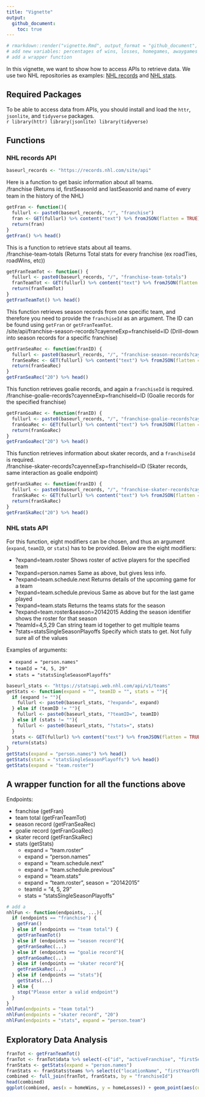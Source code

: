 ```yaml
---
title: "Vignette"
output: 
  github_document: 
    toc: true
---
```


```r
# rmarkdown::render("vignette.Rmd", output_format = "github_document", output_file = "README.md")
# add new variables: percentages of wins, losses, homegames, awaygames
# add a wrapper function
```
In this vignette, we want to show how to access APIs to retrieve data. We use two NHL repositories as examples: [NHL records](https://gitlab.com/dword4/nhlapi/-/tree/master) and [NHL stats](https://gitlab.com/dword4/nhlapi/-/blob/master/stats-api.md).  

## Required Packages  

To be able to access data from APIs, you should install and load the `httr`, `jsonlite`, and `tidyverse` packages.  
    ```r
library(httr)
library(jsonlite)
library(tidyverse)
```

## Functions  

### NHL records API
```r
baseurl_records <- "https://records.nhl.com/site/api"
```
Here is a function to get basic information about all teams.  
/franchise (Returns id, ﬁrstSeasonId and lastSeasonId and name of every team in the history
of the NHL)  

```r
getFran <- function(){
  fullurl <- paste0(baseurl_records, "/", "franchise")
  fran <- GET(fullurl) %>% content("text") %>% fromJSON(flatten = TRUE)
  return(fran)
}
getFran() %>% head()
```
This is a function to retrieve stats about all teams.  
/franchise-team-totals (Returns Total stats for every franchise (ex roadTies, roadWins, etc))  
```r
getFranTeamTot <- function() {
  fullurl <- paste0(baseurl_records, "/", "franchise-team-totals")
  franTeamTot <- GET(fullurl) %>% content("text") %>% fromJSON(flatten = TRUE)
  return(franTeamTot)
}
getFranTeamTot() %>% head()
```
This function retrieves season records from one specific team, and therefore you need to provide the `franchiseId` as an argument. The ID can be found using `getFran` or `getFranTeamTot`.  
/site/api/franchise-season-records?cayenneExp=franchiseId=ID (Drill-down into season
records for a specific franchise)  
```r
getFranSeaRec <- function(franID) {
  fullurl <- paste0(baseurl_records, "/", "franchise-season-records?cayenneExp=franchiseId=", franID)
  franSeaRec <- GET(fullurl) %>% content("text") %>% fromJSON(flatten = TRUE)
  return(franSeaRec)
}
getFranSeaRec("20") %>% head()
```
This function retrieves goalie records, and again a `franchiseId` is required.  
/franchise-goalie-records?cayenneExp=franchiseId=ID (Goalie records for the specified
franchise)  
```r
getFranGoaRec <- function(franID) {
  fullurl <- paste0(baseurl_records, "/", "franchise-goalie-records?cayenneExp=franchiseId=", franID)
  franGoaRec <- GET(fullurl) %>% content("text") %>% fromJSON(flatten = TRUE)
  return(franGoaRec)
}
getFranGoaRec("20") %>% head()
```
This function retrieves information about skater records, and a `franchiseId` is required.  
/franchise-skater-records?cayenneExp=franchiseId=ID (Skater records, same interaction as
goalie endpoint)  
```r
getFranSkaRec <- function(franID) {
  fullurl <- paste0(baseurl_records, "/", "franchise-skater-records?cayenneExp=franchiseId=", franID)
  franSkaRec <- GET(fullurl) %>% content("text") %>% fromJSON(flatten = TRUE)
  return(franSkaRec)
}
getFranSkaRec("20") %>% head()
```

### NHL stats API  
  
For this function, eight modifiers can be chosen, and thus an argument (`expand`, `teamID`, or `stats`) has to be provided. Below are the eight modifiers:  

  * ?expand=team.roster Shows roster of active players for the specified team  
  * ?expand=person.names Same as above, but gives less info.  
  * ?expand=team.schedule.next Returns details of the upcoming game for a team  
  * ?expand=team.schedule.previous Same as above but for the last game played  
  * ?expand=team.stats Returns the teams stats for the season  
  * ?expand=team.roster&season=20142015 Adding the season identifier shows the roster for that season  
  * ?teamId=4,5,29 Can string team id together to get multiple teams  
  * ?stats=statsSingleSeasonPlayoffs Specify which stats to get. Not fully sure all of the values  

Examples of arguments:  

  * `expand = "person.names"`  
  * `teamId = "4, 5, 29"`  
  * `stats = "statsSingleSeasonPlayoffs"`  


```r
baseurl_stats <- "https://statsapi.web.nhl.com/api/v1/teams"
getStats <- function(expand = "", teamID = "", stats = ""){
  if (expand != ""){
    fullurl <- paste0(baseurl_stats, "?expand=", expand)
  } else if (teamID != ""){
    fullurl <- paste0(baseurl_stats, "?teamID=", teamID)
  } else if (stats != ""){
    fullurl <- paste0(baseurl_stats, "?stats=", stats)
  }
  stats <- GET(fullurl) %>% content("text") %>% fromJSON(flatten = TRUE)
  return(stats)
}
getStats(expand = "person.names") %>% head()
getStats(stats = "statsSingleSeasonPlayoffs") %>% head()
getStats(expand = "team.roster")

```
## A wrapper function for all the functions above  

Endpoints:  

  * franchise (getFran)  
  * team total (getFranTeamTot)  
  * season record (getFranSeaRec)  
  * goalie record (getFranGoaRec)  
  * skater record (getFranSkaRec)  
  * stats (getStats)  
    + expand = "team.roster"  
    + expand = "person.names"  
    + expand = "team.schedule.next"  
    + expand = "team.schedule.previous"  
    + expand = "team.stats"  
    + expand = "team.roster", season = "20142015"  
    + teamId = "4, 5, 29"  
    + stats = "statsSingleSeasonPlayoffs"  

```r
# add a 
nhlFun <- function(endpoints, ...){
  if (endpoints == "franchise") {
    getFran()
  } else if (endpoints == "team total") {
    getFranTeamTot()
  } else if (endpoints == "season record"){
    getFranSeaRec(...)
  } else if (endpoints == "goalie record"){
    getFranGoaRec(...)
  } else if (endpoints == "skater record"){
    getFranSkaRec(...)
  } else if (endpoints == "stats"){
    getStats(...)
  } else {
    stop("Please enter a valid endpoint")
  }
}
nhlFun(endpoints = "team total")
nhlFun(endpoints = "skater record", "20")
nhlFun(endpoints = "stats", expand = "person.team")
```

## Exploratory Data Analysis  

```r
franTot <- getFranTeamTot()
franTot <- franTot$data %>% select(-c("id", "activeFranchise", "firstSeasonId", "gameTypeId", "lastSeasonId"))
franStats <- getStats(expand = "person.names") 
franStats <- franStats$teams %>% select(c("locationName", "firstYearOfPlay", "franchiseId", "venue.city", "venue.timeZone.id", "venue.timeZone.tz", "division.name", "conference.name"))
combined <- full_join(franTot, franStats, by = "franchiseId") 
head(combined)
ggplot(combined, aes(x = homeWins, y = homeLosses)) + geom_point(aes(color = division.name))
```

